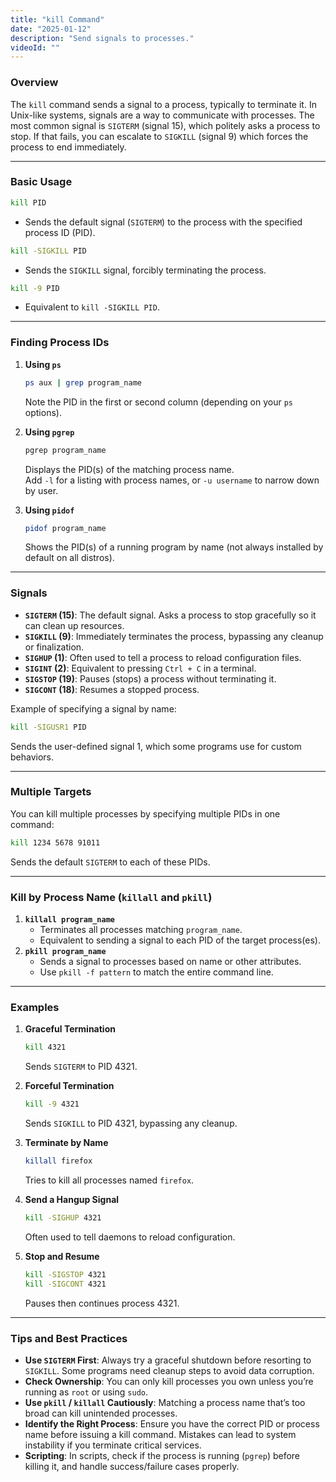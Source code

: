 ```yaml
---
title: "kill Command"
date: "2025-01-12"
description: "Send signals to processes."
videoId: ""
---
```


### Overview

The `kill` command sends a signal to a process, typically to terminate it. In Unix-like systems, signals are a way to communicate with processes. The most common signal is `SIGTERM` (signal 15), which politely asks a process to stop. If that fails, you can escalate to `SIGKILL` (signal 9) which forces the process to end immediately.

---

### Basic Usage

```bash
kill PID
```
- Sends the default signal (`SIGTERM`) to the process with the specified process ID (PID).

```bash
kill -SIGKILL PID
```
- Sends the `SIGKILL` signal, forcibly terminating the process.

```bash
kill -9 PID
```
- Equivalent to `kill -SIGKILL PID`.

---

### Finding Process IDs

1. **Using `ps`**  
   ```bash
   ps aux | grep program_name
   ```
   Note the PID in the first or second column (depending on your `ps` options).

2. **Using `pgrep`**  
   ```bash
   pgrep program_name
   ```
   Displays the PID(s) of the matching process name.  
   Add `-l` for a listing with process names, or `-u username` to narrow down by user.

3. **Using `pidof`**  
   ```bash
   pidof program_name
   ```
   Shows the PID(s) of a running program by name (not always installed by default on all distros).

---

### Signals

- **`SIGTERM` (15)**: The default signal. Asks a process to stop gracefully so it can clean up resources.
- **`SIGKILL` (9)**: Immediately terminates the process, bypassing any cleanup or finalization.
- **`SIGHUP` (1)**: Often used to tell a process to reload configuration files.
- **`SIGINT` (2)**: Equivalent to pressing `Ctrl + C` in a terminal.
- **`SIGSTOP` (19)**: Pauses (stops) a process without terminating it.
- **`SIGCONT` (18)**: Resumes a stopped process.

Example of specifying a signal by name:
```bash
kill -SIGUSR1 PID
```
Sends the user-defined signal 1, which some programs use for custom behaviors.

---

### Multiple Targets

You can kill multiple processes by specifying multiple PIDs in one command:
```bash
kill 1234 5678 91011
```
Sends the default `SIGTERM` to each of these PIDs.

---

### Kill by Process Name (`killall` and `pkill`)

1. **`killall program_name`**  
   - Terminates all processes matching `program_name`.  
   - Equivalent to sending a signal to each PID of the target process(es).
2. **`pkill program_name`**  
   - Sends a signal to processes based on name or other attributes.  
   - Use `pkill -f pattern` to match the entire command line.

---

### Examples

1. **Graceful Termination**  
   ```bash
   kill 4321
   ```
   Sends `SIGTERM` to PID 4321.

2. **Forceful Termination**  
   ```bash
   kill -9 4321
   ```
   Sends `SIGKILL` to PID 4321, bypassing any cleanup.

3. **Terminate by Name**  
   ```bash
   killall firefox
   ```
   Tries to kill all processes named `firefox`.

4. **Send a Hangup Signal**  
   ```bash
   kill -SIGHUP 4321
   ```
   Often used to tell daemons to reload configuration.

5. **Stop and Resume**  
   ```bash
   kill -SIGSTOP 4321
   kill -SIGCONT 4321
   ```
   Pauses then continues process 4321.

---

### Tips and Best Practices

- **Use `SIGTERM` First**: Always try a graceful shutdown before resorting to `SIGKILL`. Some programs need cleanup steps to avoid data corruption.  
- **Check Ownership**: You can only kill processes you own unless you’re running as `root` or using `sudo`.  
- **Use `pkill` / `killall` Cautiously**: Matching a process name that’s too broad can kill unintended processes.  
- **Identify the Right Process**: Ensure you have the correct PID or process name before issuing a kill command. Mistakes can lead to system instability if you terminate critical services.  
- **Scripting**: In scripts, check if the process is running (`pgrep`) before killing it, and handle success/failure cases properly.